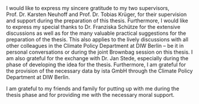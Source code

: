 I would like to express my sincere gratitude to my two supervisors, Prof. Dr. Karsten Neuhoff and Prof. Dr. Tobias Krüger, for their supervision and support during the preparation of this thesis. Furthermore, I would like to express my special thanks to Dr. Franziska Schütze for the extensive discussions as well as for the many valuable practical suggestions for the preparation of the thesis. This also applies to the lively discussions with all other colleagues in the Climate Policy Department at DIW Berlin -- be it in personal conversations or during the joint Brownbag session on this thesis. I am also grateful for the exchange with Dr. Jan Stede, especially during the phase of developing the idea for the thesis. Furthermore, I am grateful for the provision of the necessary data by ista GmbH through the Climate Policy Department at DIW Berlin. \par

\bigskip

I am grateful to my friends and family for putting up with me during the thesis phase and for providing me with the necessary moral support.